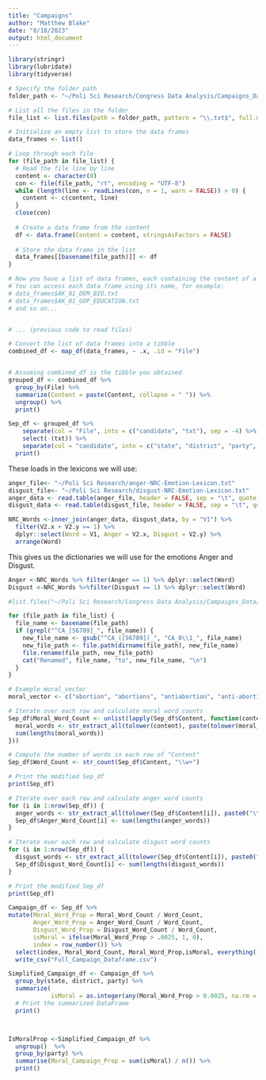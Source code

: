 ```yaml
---
title: "Campaigns"
author: "Matthew Blake"
date: "8/18/2023"
output: html_document
---
```


```r
library(stringr)
library(lubridate)
library(tidyverse)
```


```r
# Specify the folder path
folder_path <- "~/Poli Sci Research/Congress Data Analysis/Campaigns_Data/2022 congressional campaigns"

# List all the files in the folder
file_list <- list.files(path = folder_path, pattern = "\\.txt$", full.names = TRUE)

# Initialize an empty list to store the data frames
data_frames <- list()

# Loop through each file
for (file_path in file_list) {
  # Read the file line by line
  content <- character(0)
  con <- file(file_path, "rt", encoding = "UTF-8")
  while (length(line <- readLines(con, n = 1, warn = FALSE)) > 0) {
    content <- c(content, line)
  }
  close(con)
  
  # Create a data frame from the content
  df <- data.frame(Content = content, stringsAsFactors = FALSE)
  
  # Store the data frame in the list
  data_frames[[basename(file_path)]] <- df
}

# Now you have a list of data frames, each containing the content of a file
# You can access each data frame using its name, for example:
# data_frames$AK_01_DEM_BIO.txt
# data_frames$AK_01_GOP_EDUCATION.txt
# and so on...


# ... (previous code to read files)

# Convert the list of data frames into a tibble
combined_df <- map_df(data_frames, ~ .x, .id = "File")


# Assuming combined_df is the tibble you obtained
grouped_df <- combined_df %>%
  group_by(File) %>%
  summarize(Content = paste(Content, collapse = " ")) %>%
  ungroup() %>% 
  print()

Sep_df <- grouped_df %>%
 	separate(col = "File", into = c("candidate", "txt"), sep = -4) %>%
 	select(-(txt)) %>%
 	separate(col = "candidate", into = c("state", "district", "party", "issue"), sep = "_", extra = "merge", remove = FALSE) %>%
  print() 
```

These loads in the lexicons we will use:
```r
anger_file<- "~/Poli Sci Research/anger-NRC-Emotion-Lexicon.txt"
disgust_file<- "~/Poli Sci Research/disgust-NRC-Emotion-Lexicon.txt"
anger_data <- read.table(anger_file, header = FALSE, sep = "\t", quote = "", comment.char = "", stringsAsFactors = FALSE)
disgust_data <- read.table(disgust_file, header = FALSE, sep = "\t", quote = "", comment.char = "", stringsAsFactors = FALSE)

NRC_Words <-inner_join(anger_data, disgust_data, by = "V1") %>%
  filter(V2.x + V2.y >= 1) %>%
  dplyr::select(Word = V1, Anger = V2.x, Disgust = V2.y) %>%
  arrange(Word)
```

This gives us the dictionaries we will use for the emotions Anger and Disgust.
```r
Anger <-NRC_Words %>% filter(Anger == 1) %>% dplyr::select(Word)
Disgust <-NRC_Words %>%filter(Disgust == 1) %>% dplyr::select(Word)
```




```r
#list.files("~/Poli Sci Research/Congress Data Analysis/Campaigns_Data/2022 congressional campaigns")
```

```r
for (file_path in file_list) {
  file_name <- basename(file_path)
  if (grepl("^CA_[56789]_", file_name)) {
    new_file_name <- gsub("^CA_([56789])_", "CA_0\\1_", file_name)
    new_file_path <- file.path(dirname(file_path), new_file_name)
    file.rename(file_path, new_file_path)
    cat("Renamed", file_name, "to", new_file_name, "\n")
  }
}
```



```r


# Example moral_vector
moral_vector <- c("abortion", "abortions", "antiabortion", "anti-abortion", "reproductive", "prochoice", "pro-choice", "pro choice", "prolife", "pro-life", "pro life", "late term", "partial birth", "right to choose", "right-to-choose", "impregnated", "womb", "infanticide", "Roe v. Wade", "Roe versus Wade", "embryo", "embryonic", "fetal tissue", "fetus", "antichoice", "Hyde amendment", "Planned Parenthood", "gay", "lesbian", "transgender", "bisexual", "homosexual", "heterosexual", "intersex", "homoerotic", "homo-erotic", "homophobe", "homophobic", "homophobia", "sodomy", "gender identity", "sexual identity", "sexual orientation", "traditional marriage", "same-sex", "same sex", "DOMA", "Defense of Marriage Act", "Marriage Amendment", "GLBT", "LGBT", "GLBTQ", "LGBTQ", "Don't Ask, Don't Tell")

# Iterate over each row and calculate moral word counts
Sep_df$Moral_Word_Count <- unlist(lapply(Sep_df$Content, function(content) {
  moral_words <- str_extract_all(tolower(content), paste(tolower(moral_vector), collapse = "|"))
  sum(lengths(moral_words))
}))

# Compute the number of words in each row of "Content"
Sep_df$Word_Count <- str_count(Sep_df$Content, "\\w+")

# Print the modified Sep_df
print(Sep_df)

```


```r
# Iterate over each row and calculate anger word counts
for (i in 1:nrow(Sep_df)) {
  anger_words <- str_extract_all(tolower(Sep_df$Content[i]), paste0("\\b", Anger$Word, "\\b"))
  Sep_df$Anger_Word_Count[i] <- sum(lengths(anger_words))
}

# Iterate over each row and calculate disgust word counts
for (i in 1:nrow(Sep_df)) {
  disgust_words <- str_extract_all(tolower(Sep_df$Content[i]), paste0("\\b", Disgust$Word, "\\b"))
  Sep_df$Disgust_Word_Count[i] <- sum(lengths(disgust_words))
}
```


```r
# Print the modified Sep_df
print(Sep_df)

```


```r
Campaign_df <- Sep_df %>%
mutate(Moral_Word_Prop = Moral_Word_Count / Word_Count,
       Anger_Word_Prop = Anger_Word_Count / Word_Count,
       Disgust_Word_Prop = Disgust_Word_Count / Word_Count,
       isMoral = ifelse(Moral_Word_Prop > .0025, 1, 0),
       index = row_number()) %>%
  select(index, Moral_Word_Count, Moral_Word_Prop,isMoral, everything()) %>%
  write_csv("Full_Campaign_Dataframe.csv")
```


```r


Simplified_Campaign_df <- Campaign_df %>%
  group_by(state, district, party) %>%
  summarize(
            isMoral = as.integer(any(Moral_Word_Prop > 0.0025, na.rm = TRUE))) %>%
  # Print the summarized DataFrame
  print()




```


```r
IsMoralProp <-Simplified_Campaign_df %>%
  ungroup()  %>%
  group_by(party) %>%
  summarise(Moral_Campaign_Prop = sum(isMoral) / n()) %>%
  print()
```

